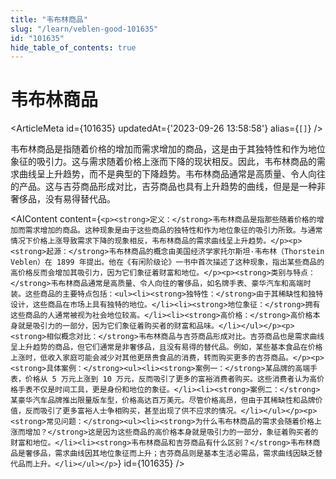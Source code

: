```yaml
---
title: "韦布林商品"
slug: "/learn/veblen-good-101635"
id: "101635"
hide_table_of_contents: true
---
```



# 韦布林商品

<ArticleMeta id={101635} updatedAt={'2023-09-26 13:58:58'} alias={`[]`} />
<div className='border-solid border-b border-t-0 my-4 border-[var(--ifm-color-gray-300)]' />

韦布林商品是指随着价格的增加而需求增加的商品，这是由于其独特性和作为地位象征的吸引力。这与需求随着价格上涨而下降的现状相反。因此，韦布林商品的需求曲线呈上升趋势，而不是典型的下降趋势。韦布林商品通常是高质量、令人向往的产品。这与吉芬商品形成对比，吉芬商品也具有上升趋势的曲线，但是是一种非奢侈品，没有易得替代品。

<AIContent content={`<p><strong>定义：</strong>韦布林商品是指那些随着价格的增加而需求增加的商品。这种现象是由于这些商品的独特性和作为地位象征的吸引力所致。与通常情况下价格上涨导致需求下降的现象相反，韦布林商品的需求曲线呈上升趋势。</p><p><strong>起源：</strong>韦布林商品的概念由美国经济学家托尔斯坦·韦布林（Thorstein Veblen）在 1899 年提出。他在《有闲阶级论》一书中首次描述了这种现象，指出某些商品的高价格反而会增加其吸引力，因为它们象征着财富和地位。</p><p><strong>类别与特点：</strong>韦布林商品通常是高质量、令人向往的奢侈品，如名牌手表、豪华汽车和高端时装。这些商品的主要特点包括：<ul><li><strong>独特性：</strong>由于其稀缺性和独特设计，这些商品在市场上具有独特的地位。</li><li><strong>地位象征：</strong>拥有这些商品的人通常被视为社会地位较高。</li><li><strong>高价格：</strong>高价格本身就是吸引力的一部分，因为它们象征着购买者的财富和品味。</li></ul></p><p><strong>相似概念对比：</strong>韦布林商品与吉芬商品形成对比。吉芬商品也是需求曲线呈上升趋势的商品，但它们通常是非奢侈品，且没有易得的替代品。例如，某些基本食品在价格上涨时，低收入家庭可能会减少对其他更昂贵食品的消费，转而购买更多的吉芬商品。</p><p><strong>具体案例：</strong><ul><li><strong>案例一：</strong>某品牌的高端手表，价格从 5 万元上涨到 10 万元，反而吸引了更多的富裕消费者购买。这些消费者认为高价格手表不仅是时间工具，更是身份和地位的象征。</li><li><strong>案例二：</strong>某豪华汽车品牌推出限量版车型，价格高达百万美元。尽管价格高昂，但由于其稀缺性和品牌价值，反而吸引了更多富裕人士争相购买，甚至出现了供不应求的情况。</li></ul></p><p><strong>常见问题：</strong><ul><li><strong>为什么韦布林商品的需求会随着价格上涨而增加？</strong>这是因为这些商品的高价格本身就是吸引力的一部分，象征着购买者的财富和地位。</li><li><strong>韦布林商品和吉芬商品有什么区别？</strong>韦布林商品是奢侈品，需求曲线因其地位象征而上升；吉芬商品则是基本生活必需品，需求曲线因缺乏替代品而上升。</li></ul></p>`} id={101635} />
